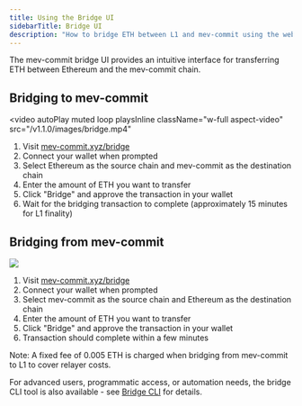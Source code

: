 ```yaml
---
title: Using the Bridge UI
sidebarTitle: Bridge UI
description: "How to bridge ETH between L1 and mev-commit using the web interface"
---
```


The mev-commit bridge UI provides an intuitive interface for transferring ETH between Ethereum and the mev-commit chain.

## Bridging to mev-commit

<video
  autoPlay
  muted
  loop
  playsInline
  className="w-full aspect-video"
  src="/v1.1.0/images/bridge.mp4"
></video>


1. Visit [mev-commit.xyz/bridge](https://www.mev-commit.xyz/bridge)
2. Connect your wallet when prompted 
3. Select Ethereum as the source chain and mev-commit as the destination chain
4. Enter the amount of ETH you want to transfer
5. Click "Bridge" and approve the transaction in your wallet
6. Wait for the bridging transaction to complete (approximately 15 minutes for L1 finality)

## Bridging from mev-commit

<Frame>
  <img src="/v1.1.0/images/bridge-from.png" />
</Frame>

1. Visit [mev-commit.xyz/bridge](https://www.mev-commit.xyz/bridge)
2. Connect your wallet when prompted
3. Select mev-commit as the source chain and Ethereum as the destination chain
4. Enter the amount of ETH you want to transfer
5. Click "Bridge" and approve the transaction in your wallet 
6. Transaction should complete within a few minutes

Note: A fixed fee of 0.005 ETH is charged when bridging from mev-commit to L1 to cover relayer costs.

For advanced users, programmatic access, or automation needs, the bridge CLI tool is also available - see [Bridge CLI](/v1.1.0/get-started/bridge-cli) for details.
